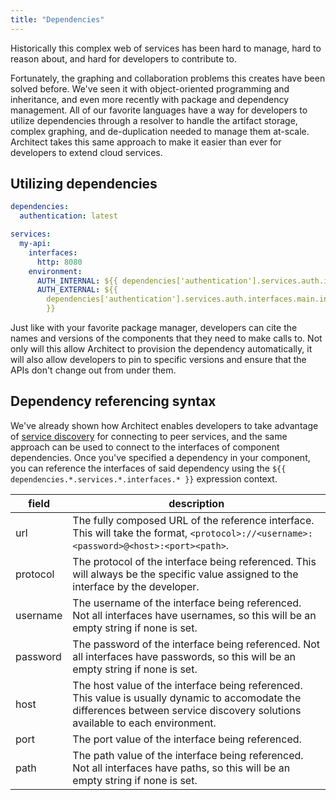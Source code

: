 ```yaml
---
title: "Dependencies"
---
```


Historically this complex web of services has been hard to manage, hard to
reason about, and hard for developers to contribute to.

Fortunately, the graphing and collaboration problems this creates have been
solved before. We've seen it with object-oriented programming and inheritance,
and even more recently with package and dependency management. All of our
favorite languages have a way for developers to utilize dependencies through a
resolver to handle the artifact storage, complex graphing, and de-duplication
needed to manage them at-scale. Architect takes this same approach to make it
easier than ever for developers to extend cloud services.

## Utilizing dependencies

```yaml
dependencies:
  authentication: latest

services:
  my-api:
    interfaces:
      http: 8080
    environment:
      AUTH_INTERNAL: ${{ dependencies['authentication'].services.auth.interfaces.main.url }}
      AUTH_EXTERNAL: ${{
        dependencies['authentication'].services.auth.interfaces.main.ingress.url
        }}
```

Just like with your favorite package manager, developers can cite the names and
versions of the components that they need to make calls to. Not only will this
allow Architect to provision the dependency automatically, it will also allow
developers to pin to specific versions and ensure that the APIs don't change out
from under them.

## Dependency referencing syntax

We've already shown how Architect enables developers to take advantage of
[service discovery](/components/service-discovery) for connecting to peer
services, and the same approach can be used to connect to the interfaces of
component dependencies. Once you've specified a dependency in your component,
you can reference the interfaces of said dependency using the
`${{ dependencies.*.services.*.interfaces.* }}` expression context.

| field    | description                                                                                                                                                                      |
| -------- | -------------------------------------------------------------------------------------------------------------------------------------------------------------------------------- |
| url      | The fully composed URL of the reference interface. This will take the format, `<protocol>://<username>:<password>@<host>:<port><path>`.                                          |
| protocol | The protocol of the interface being referenced. This will always be the specific value assigned to the interface by the developer.                                               |
| username | The username of the interface being referenced. Not all interfaces have usernames, so this will be an empty string if none is set.                                               |
| password | The password of the interface being referenced. Not all interfaces have passwords, so this will be an empty string if none is set.                                               |
| host     | The host value of the interface being referenced. This value is usually dynamic to accomodate the differences between service discovery solutions available to each environment. |
| port     | The port value of the interface being referenced.                                                                                                                                |
| path     | The path value of the interface being referenced. Not all interfaces have paths, so this will be an empty string if none is set.                                                 |
